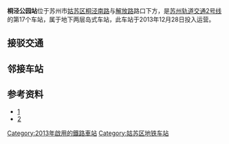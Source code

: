 {{Station Infobox
|name = 桐泾公园
|eng_name = Tongjinggongyuan
|linecolour = #{{苏州轨道交通颜色|2}}
|structure = 地下车站
|country = {{PRC}}
|borough = [[江苏省|江苏省]][[苏州市|苏州市]][[姑苏区|姑苏区]][[吴门桥街道|吴门桥街道]]
|address = 桐泾南路与解放西路/解放东路交叉口东侧地底
|line = {{苏州轨道交通路线标志|2|full}}
|platforms = 1个[[岛式站台|岛式站台]]
|exits = 4
|opened = 2013年12月28日
|first =
{{苏州轨道交通路线标志|2|short}}
: 往[[桑田岛站|桑田岛]]：6:07
: 往[[骑河站|骑河]]：5:50
|last = 
{{苏州轨道交通路线标志|2|short}}
: 周一至四往桑田岛：23:04
: 周五至日往桑田岛：23:44
: 周一至四往骑河：23:05
: 周五至日往骑河：23:23
}}

'''桐泾公园站'''位于苏州市[[姑苏区|姑苏区]][[桐泾路|桐泾南路]]与[[解放路_(苏州)|解放路]]路口下方，是[[苏州轨道交通2号线|苏州轨道交通2号线]]的第17个车站，属于地下两层岛式车站，此车站于2013年12月28日投入运营。

==接驳交通==
{{苏州公交线路简单列表|station=桐泾公园西（近1、2出口）|假日3|夜专3支|游4|游4长|60南|60北|67|93|108|300南|300北|305|312|312长|321|504|970东|970西}}
{{苏州公交线路简单列表|station=桐泾公园（近1、4出口）|夜专3支|游5南|游5北|4|54|54高峰|88|305|312|312长|315|321|325|900南|900北|923|9001支|9005南|9005北}}
{{苏州公交线路简单列表|station=友新新村（近3、4出口）|假日3|游4|游4长|游5南|游5北|4|54|54高峰|60南|60北|67|88|108|300南|300北|315|325|504|900南|900北|970东|970西|9005南|9005北}}

==邻接车站==
{{s-rail-start}}
{{s-rail|title=SuzhouRT}}
{{s-line new|system=SuzhouRT|line=2|previous=胥江路|next=友联}}
{{s-end}}

==参考资料==
*[https://web.archive.org/web/20131203013110/http://news.163.com/13/1119/03/9E10UELO00014Q4P.html]
*[http://js.people.com.cn/html/2013/03/05/211628.html] {{Wayback|url=http://js.people.com.cn/html/2013/03/05/211628.html |date=20150101144513 }}

{{Szmetro-stub}}
{{苏州轨道交通2号线车站}}
[[Category:2013年啟用的鐵路車站|Category:2013年啟用的鐵路車站]]
[[Category:姑苏区地铁车站|Category:姑苏区地铁车站]]